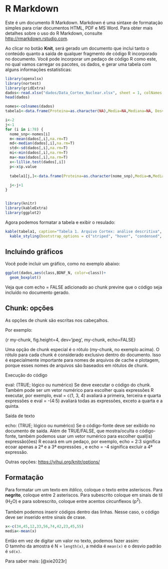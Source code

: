 # R Markdown

Este é um documento R Markdown. Markdown é uma sintaxe de formatação simples para criar documentos HTML, PDF e MS Word. Para obter mais detalhes sobre o uso do R Markdown, consulte <http://rmarkdown.rstudio.com>.

Ao clicar no botão **Knit**, será gerado um documento que inclui tanto o conteúdo quanto a saída de qualquer fragmento de código R incorporado no documento. Você pode incorporar um pedaço de código R como este, no qual vamos carregar os pacotes, os dados, e gerar uma tabela com alguns informações estatísticas:



```r

library(openxlsx)
library(nortest)
library(gridExtra)
dados<-read.xlsx("dados/Data_Cortex_Nuclear.xlsx", sheet = 1, colNames = T)
head(dados)

nomes<-colnames(dados)
tabela1<-data.frame(Proteina=as.character(NA),Media=NA,Mediana=NA, Desvio=NA, Minimo=NA,Maximo=NA,Normalidade=NA)

i<-2
j<-1
for (i in i:78) {
  nome_snp<-nomes[i]
  m<-mean(dados[,i],na.rm=T)
  md<-median(dados[,i],na.rm=T)
  std<-sd(dados[,i],na.rm=T)
  mi<-min(dados[,i],na.rm=T)
  ma<-max(dados[,i],na.rm=T)
  x<-lillie.test(dados[,i])
  p<-x$p.value
  
  tabela1[j,]<-data.frame(Proteina=as.character(nome_snp),Media=m,Mediana=md, Desvio=std, Minimo=mi,Maximo=ma, Normalidade=p)
  
  j<-j+1
}


library(knitr)
library(kableExtra)
library(ggplot2)
```

Agora podemos formatar a tabela e exibir o resulado:  

```r
kable(tabela1, caption="Tabela 1. Arquivo Cortex: análise descritiva", escape = F)%>%
  kable_styling(bootstrap_options = c("striped", "hover", "condensed", "responsive"), full_width = F)
```

## Incluindo gráficos

Você pode incluir um gráfico, como no exemplo abaixo:

```r
ggplot(dados,aes(class,BDNF_N, color=class))+
  geom_boxplot()
```

Veja que com echo = FALSE adicionado ao chunk previne que o código seja incluído no documento gerado.

## Chunk: opções

As opções de chunk são escritas nos cabeçalhos.

Por exemplo:  

{r my-chunk, fig.height=4, dev='jpeg', my-chunk, echo=FALSE}


Uma opção de chunk especial é o rótulo (my-chunk, no exemplo acima). O rótulo para cada chunk é considerado exclusivo dentro do documento. Isso é especialmente importante para nomes de arquivos de cache e plotagem, porque esses nomes de arquivos são baseados em rótulos de chunk.

Execução do código

eval: (TRUE; lógico ou numérico) Se deve executar o código do chunk. Também pode ser um vetor numérico para escolher quais expressões R executar, por exemplo, eval = c(1, 3, 4) avaliará a primeira, terceira e quarta expressões e eval = -(4:5) avaliará todas as expressões, exceto a quarta e a quinta.

Saída de texto

echo: (TRUE; lógico ou numérico) Se o código-fonte deve ser exibido no documento de saída. Além de TRUE/FALSE, que mostra/oculta o código-fonte, também podemos usar um vetor numérico para escolher qual(is) expressão(ões) R ecoará em um pedaço, por exemplo, echo = 2:3 significa ecoar apenas a 2ª e a 3ª expressões , e echo = -4 significa excluir a 4ª expressão.

Outras opções: <https://yihui.org/knitr/options/>

## Formatação

Para formatar um um texto em *itálico*, coloque o texto entre asteriscos. Para **negrito**, coloque entre 2 asteriscos. Para subescrito coloque em sinais de til (H~2~O) e para sobrescrito, coloque entre acentos circunflexos (p^2^).  

Também podemos inserir códigos dentro das linhas. Nesse caso, o código deve ser inserido entre sinais de crase.

```r
x<-c(34,45,12,33,56,74,42,23,45,55)
media<-mean(x)
```

Então em vez de digitar um valor no texto, podemos fazer assim:  
O tamnho da amostra é N = `length(x)`, a média é `mean(x)` e o desvio padrão é `sd(x)`.

Para saber mais:
[@xie2023r]